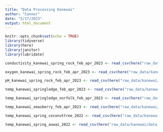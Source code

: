 ```yaml
---
title: "Data Processing Kanewai"
author: "Connor"
date: "5/17/2023"
output: html_document
---
```


```r
knitr::opts_chunk$set(echo = TRUE)
library(tidyverse)
library(here)
library(janitor)
library(lubridate)
```

```r
conductivity_kanewai_spring_rock_feb_apr_2023 <- read_csv(here("raw_data/kanewai/data_conductivity_FebApr2023_ KanewaiSpringRock_21415544.csv"))
```

```r
oxygen_kanewai_spring_rock_feb_apr_2023 <- read_csv(here("raw_data/kanewai/data_oxygen_FebApr2023_KanewaiSpringRock_21515403.csv"))
```

```r
pH_kanewai_spring_rock_feb_apr_2023 <- read_csv(here("raw_data/kanewai/data_pH_FebApr2023_KanewaiSpringRock_21433529.csv"))
```

```r
temp_kanewai_springledge_feb_apr_2023 <- read_csv(here("raw_data/kanewai/data_temp_FebApr2023_KanewaiSpringLedge_20970092.csv"))
```

```r
temp_kanewai_springledge_norfolk_feb_apr_2023 <- read_csv(here("raw_data/kanewai/data_temp_FebApr2023_KanewaiFishpondLedgeEdgeNorfolk_20970108.csv"))
```

```r
temp_kanewai_xmasberry_feb_apr_2023 <- read_csv(here("raw_data/kanewai/data_temp_FebApr2023_KanewaiFishpondShadeUnderXmasBerry_21445019.csv"))
```

```r
temp_kanewai_spring_coconuttree_2022 <- read_csv(here("raw_data/kanewai/data_temp_Kanewai_Cocunut_Tree_Spring_2022.csv"))
```

```r
temp_kanewai_spring_auwai_2022 <- read_csv(here("raw_data/kanewai/data_temp_Kanewai_Auwai_Spring_2022.csv"))
```

